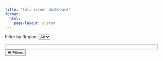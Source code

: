 ```yaml
---
title: "Full screen dashboard"
format: 
  html:
    page-layout: custom
---
```


<link rel="stylesheet" href="../assets/styles/leaflet.css" />
<link rel="stylesheet" href="../assets/styles/fullscreen.css" />

<div id="fullscreen-map-wrapper">
<div id="controls">
<label for="regionFilter">Filter by Region:</label>
<select id="regionFilter">
    <option value="">All</option>
</select>

<fieldset>
<!-- Checkboxes will be dynamically generated -->
</fieldset>     
</div>
<button id="toggleSidebar">☰ Filters</button>
<div id="map"></div>                       
</div>

<script type="text/plain" cookie-consent="strictly-necessary" src="https://unpkg.com/leaflet/dist/leaflet.js"></script>
<script type="text/plain" cookie-consent="strictly-necessary" src="../assets/js/script-refactoring.js"></script>
<script type="text/plain" cookie-consent="strictly-necessary" src="../assets/js/config-refactoring.js"></script>